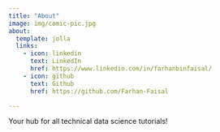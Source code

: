 ```yaml
---
title: "About"
image: img/comic-pic.jpg
about:
  template: jolla
  links:
    - icon: linkedin
      text: LinkedIn
      href: https://www.linkedin.com/in/farhanbinfaisal/
    - icon: github
      text: Github
      href: https://github.com/Farhan-Faisal

---
```


Your hub for all technical data science tutorials!
